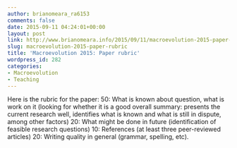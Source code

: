 ```yaml
---
author: brianomeara_ra6153
comments: false
date: 2015-09-11 04:24:01+00:00
layout: post
link: http://www.brianomeara.info/2015/09/11/macroevolution-2015-paper-rubric/
slug: macroevolution-2015-paper-rubric
title: 'Macroevolution 2015: Paper rubric'
wordpress_id: 282
categories:
- Macroevolution
- Teaching
---
```


Here is the rubric for the paper:
50: What is known about question, what is work on it (looking for whether it is a good overall summary: presents the current research well, identifies what is known and what is still in dispute, among other factors)
20: What might be done in future (identification of feasible research questions)
10: References (at least three peer-reviewed articles)
20: Writing quality in general (grammar, spelling, etc).

